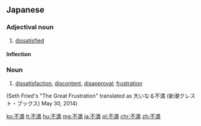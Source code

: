 ==Japanese==
{{ja-kanjitab|ふ|まん|yomi=on}}

===Adjectival noun===
{{ja-adj|infl=na|ふまん}}

# [[dissatisfied]]

====Inflection====
{{ja-na|ふまん}}

===Noun===
{{ja-noun|ふまん}}

# [[dissatisfaction]], [[discontent]], [[disapproval]]; [[frustration]]

(Seth Fried's "The Great Frustration" translated as 大いなる不満 (新潮クレスト・ブックス) May 30, 2014)

[[ko:不満]]
[[lt:不満]]
[[hu:不満]]
[[mg:不満]]
[[ja:不満]]
[[pl:不満]]
[[chr:不満]]
[[zh:不満]]